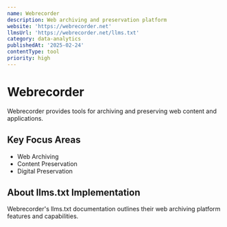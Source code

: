 ```yaml
---
name: Webrecorder
description: Web archiving and preservation platform
website: 'https://webrecorder.net'
llmsUrl: 'https://webrecorder.net/llms.txt'
category: data-analytics
publishedAt: '2025-02-24'
contentType: tool
priority: high
---
```


# Webrecorder

Webrecorder provides tools for archiving and preserving web content and applications.

## Key Focus Areas

- Web Archiving
- Content Preservation
- Digital Preservation

## About llms.txt Implementation

Webrecorder's llms.txt documentation outlines their web archiving platform features and capabilities.
